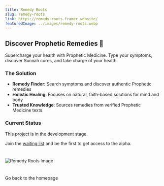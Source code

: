 ```yaml
---
title: Remedy Roots
slug: remedy-roots
link: https://remedy-roots.framer.website/
featuredImage: ../images/remedy-roots.webp
---
```



## Discover Prophetic Remedies 🌿 

Supercharge your health with Prophetic Medicine. Type your symptoms, discover Sunnah cures, and take charge of your health.

### The Solution

- **Remedy Finder**: Search symptoms and discover authentic Prophetic remedies
- **Holistic Healing**: Focuses on natural, faith-based solutions for mind and body
- **Trusted Knowledge**: Sources remedies from verified Prophetic Medicine texts

### Current Status

This project is in the development stage.

Join the [waiting list](https://remedy-roots.framer.website) and be the first to get access to the alpha.

#
![Remedy Roots Image](../images/remedy-roots.webp)
#
 
<Link to="/">Go back to the homepage</Link>
